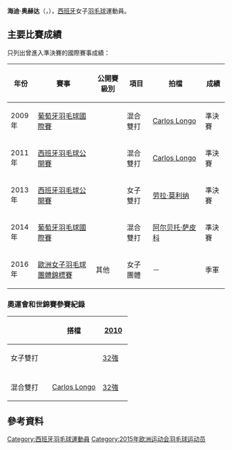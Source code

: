 {{noteTA|G1=Badminton}}
{{Infobox 羽球選手
| playername              = 海迪·奥赫达<br/>{{lang|es|Haideé Ojeda}}
| image                   = 
| size                    = 
| caption                 = 
| birth_name              = 
| date_of_birth           = {{birth_date_and_age|1989|11|13}}<ref name="15Baku">{{cite web|title=Athletes - Spain ESP - Haidee Ojeda|url=http://www.baku2015.com/athletes/athlete=ojeda-haidee-1012471/index.html?intcmp=athletes-hub|publisher=Baku 2015 European Games official website|access-date=2015-06-15|archive-url=https://web.archive.org/web/20180218051919/http://www.baku2015.com/athletes/athlete=ojeda-haidee-1012471/index.html?intcmp=athletes-hub|archive-date=2018-02-18|dead-url=yes}}{{en}}</ref>
| place_of_birth          = {{ESP}}[[韦尔瓦|韦尔瓦]]<ref name="15Baku"/>
| height                  = {{height|m=1.60}}<ref name="15Baku"/>
| weight                  = {{weight|kg=56}}<ref name="15Baku"/>
| event                   = 女子雙打、混合雙打
| country                 = {{ESP}}
| years_started           = 
| handedness              = 
| coach                   = [[Francisco_Manuel_Ojeda|Francisco Manuel Ojeda]]<ref name="15Baku"/>
| highest_ranking         = 第93位（女雙-[[劳拉·莫利纳|劳拉·莫利纳]]）
| date_of_highest_ranking = 2010年9月2日<ref name="ranking">[http://bwfcontent.tournamentsoftware.com/ranking/player.aspx?id=9049&player=113643 BWF World Ranking - Ranking of Haidee OJEDA (54640)]{{en}}</ref>
| current_ranking         = 第110位（女雙-[[劳拉·莫利纳|劳拉·莫利纳]]）<br/>第312位（混雙-[[巴勃罗·阿维安|阿维安]]）<br/>第1052位（混雙-[[阿尔贝托·萨皮科|萨皮科]]）<br/>第1402位（混雙-[[Christoph_Heiniger|Heiniger]]）
| date_of_current_ranking = 2015年5月21日<ref>[http://bwfcontent.tournamentsoftware.com/ranking/category.aspx?id=9049&category=475 BWF World Ranking - BWF世界排名榜 (5/21/2015) - Women's doubles]{{en}}</ref><ref>[http://bwfcontent.tournamentsoftware.com/ranking/category.aspx?id=9049&category=476 BWF World Ranking - BWF世界排名榜 (5/21/2015) - Mixed doubles]{{en}}</ref>
| played                  = 4勝–5負（女單）<br/>24勝–34負（女雙）<br/>21勝–25負（混雙）
| titles                  = 
| bwf_profile             = BD4A78D5-CD50-4424-823D-1E16EFF16024
| bwf_id                  = 54640
| updated                 = 2015年5月23日
}}
{{MedalTableTop}}
{{MedalSport | 女子[[羽毛球|羽毛球]]}}
{{MedalCountry | {{ESP}}}}
{{MedalCompetition | [[歐洲男女子羽毛球團體錦標賽|歐洲男女子羽毛球團體錦標賽]]}}
{{MedalBronze| [[2016年歐洲女子羽毛球團體錦標賽|2016年 喀山]] | 女子團體 }}
{{MedalBottom}}
'''海迪·奥赫达'''（{{lang-es|'''Haideé Ojeda'''}}，{{bd|1989年|11月13日|}}），[[西班牙|西班牙]]女子[[羽毛球|羽毛球]]運動員。

==主要比賽成績==
只列出曾進入準決賽的國際賽事成績：
{| class=wikitable style="text-align:center; font-size:small;" 
!width="50"|年份
!width="180"|賽事
!width="80"|公開賽級別
!width="60"|項目
!width="140"|拍檔
!width="50"|成績
|-
!rowspan="1"|2009年
|[[2009年葡萄牙羽毛球國際賽|葡萄牙羽毛球國際賽]]
|{{BWFIS}}
|混合雙打
|[[Carlos_Longo|Carlos Longo]]
|bgcolor="#b8860b"|準決賽
|-
!rowspan="1"|2011年
|[[2011年西班牙羽毛球公開賽|西班牙羽毛球公開賽]]
|{{BWFIC}}
|混合雙打
|[[Carlos_Longo|Carlos Longo]]
|bgcolor="#b8860b"|準決賽
|-
!rowspan="1"|2013年
|[[2013年西班牙羽毛球公開賽|西班牙羽毛球公開賽]]
|{{BWFIC}}
|女子雙打
|[[劳拉·莫利纳|劳拉·莫利纳]]
|bgcolor="#b8860b"|準決賽
|-
!rowspan="1"|2014年
|[[2014年葡萄牙羽毛球國際賽|葡萄牙羽毛球國際賽]]
|{{BWFIS}}
|混合雙打
|[[阿尔贝托·萨皮科|阿尔贝托·萨皮科]]
|bgcolor="#b8860b"|準決賽
|-
!rowspan="1"|2016年
|[[2016年歐洲女子羽毛球團體錦標賽|歐洲女子羽毛球團體錦標賽]]
|其他
|女子團體
|－
|bgcolor="#b8860b"|季軍
|}
{{BWF賽事級別索引}}

===奧運會和世錦賽參賽紀錄===
{| class=wikitable style="text-align:center; font-size:small;" 
!
!搭檔
!width="50"|[[2010年世界羽毛球錦標賽|2010]]
|-
!width="80"|女子雙打
|align="left"|{{nowrap|[[劳拉·莫利纳|劳拉·莫利纳]]}}
|[[2010年世界羽毛球錦標賽女子雙打項目|32強]]
|-
|
|-
!width="80"|混合雙打
|align="left"|[[Carlos_Longo|Carlos Longo]]
|[[2010年世界羽毛球錦標賽混合雙打項目|32強]]
|}

==參考資料==
{{Reflist}}

{{DEFAULTSORT:Ojeda, Haidee}}
[[Category:西班牙羽毛球運動員|Category:西班牙羽毛球運動員]]
[[Category:2015年欧洲运动会羽毛球运动员|Category:2015年欧洲运动会羽毛球运动员]]